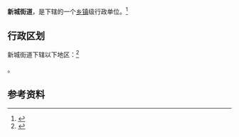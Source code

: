 {{中国乡级行政区|62/09/02/004/000}}

'''新城街道'''，是{{PRC admin/fullname|62/09/02/004/000|3}}下辖的一个[[乡镇|乡镇]]级行政单位。<ref>{{PRC admin/ref sgc|{{PRC admin/parent|62/09/02/004/000}}}}</ref>

== 行政区划 ==

新城街道下辖以下地区：<ref>{{PRC admin/ref sgc|62/09/02/004/000}}</ref>

{{PRC admin/children|62/09/02/004/000}}。

== 参考资料 ==

{{reflist}}

{{行政区划小作品}}
{{PRC admin/navcat|62/09/02/004/000}}